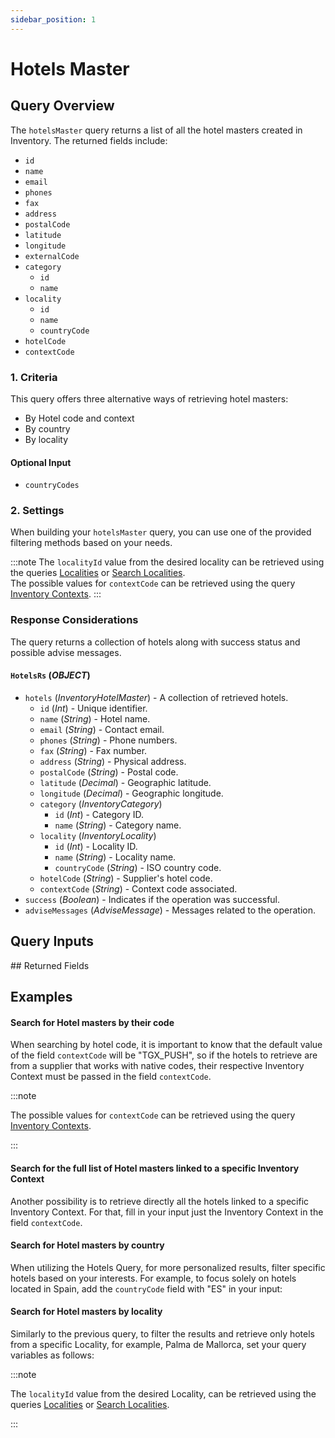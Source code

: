 ```yaml
---
sidebar_position: 1
---
```



























































# Hotels Master

## Query Overview

The `hotelsMaster` query returns a list of all the hotel masters created in Inventory. The returned fields include:

* `id`
* `name`
* `email`
* `phones`
* `fax`
* `address`
* `postalCode`
* `latitude`
* `longitude`
* `externalCode`
* `category`
    * `id`
	* `name`
* `locality`
    * `id`
    * `name`
    * `countryCode`
* `hotelCode`
* `contextCode`

### 1. Criteria

This query offers three alternative ways of retrieving hotel masters:

- By Hotel code and context
- By country
- By locality

#### Optional Input
* `countryCodes`

### 2. Settings

When building your `hotelsMaster` query, you can use one of the provided filtering methods based on your needs.

:::note
The `localityId` value from the desired locality can be retrieved using the queries [Localities](../../static-data/localities/) or [Search Localities](../../static-data/localities/search-localities).  
The possible values for `contextCode` can be retrieved using the query [Inventory Contexts](../../static-data/inventory-contexts).
:::

### Response Considerations

The query returns a collection of hotels along with success status and possible advise messages.

#### `HotelsRs` (*OBJECT*)
* `hotels` (*InventoryHotelMaster*) - A collection of retrieved hotels.
    * `id` (*Int*) - Unique identifier.
    * `name` (*String*) - Hotel name.
    * `email` (*String*) - Contact email.
    * `phones` (*String*) - Phone numbers.
    * `fax` (*String*) - Fax number.
    * `address` (*String*) - Physical address.
    * `postalCode` (*String*) - Postal code.
    * `latitude` (*Decimal*) - Geographic latitude.
    * `longitude` (*Decimal*) - Geographic longitude.
    * `category` (*InventoryCategory*)
        * `id` (*Int*) - Category ID.
        * `name` (*String*) - Category name.
    * `locality` (*InventoryLocality*)
        * `id` (*Int*) - Locality ID.
        * `name` (*String*) - Locality name.
        * `countryCode` (*String*) - ISO country code.
    * `hotelCode` (*String*) - Supplier's hotel code.
    * `contextCode` (*String*) - Context code associated.
* `success` (*Boolean*) - Indicates if the operation was successful.
* `adviseMessages` (*AdviseMessage*) - Messages related to the operation.

## Query Inputs

<InventoryHotelsMasterSearchFilterInput />
## Returned Fields

<HotelsRs />


## Examples

#### Search for Hotel masters by their code

When searching by hotel code, it is important to know that the default value of the field `contextCode` will be "TGX_PUSH", so if the hotels to retrieve
are from a supplier that works with native codes, their respective Inventory Context must be passed in the field  `contextCode`. 

:::note

The possible values for `contextCode` can be retrieved using the query [Inventory Contexts](../../static-data/inventory-contexts).

:::

<GraphqlSample query={hotelsMasterQuery} variables={hotelsMasterByHotelCodesVariables} />

#### Search for the full list of Hotel masters linked to a specific Inventory Context

Another possibility is to retrieve directly all the hotels linked to a specific Inventory Context. For that, fill in your input just the Inventory Context in the field `contextCode`.

<GraphqlSample query={hotelsMasterQuery} variables={hotelsMasterByContextCodeVariables} />

#### Search for Hotel masters by country

When utilizing the Hotels Query, for more personalized results, filter specific hotels based on your interests. For example, to focus solely on hotels located in Spain, add the `countryCode` field with "ES" in your input:

<GraphqlSample query={hotelsMasterQuery} variables={hotelsMasterByCountryCodeVariables} />

#### Search for Hotel masters by locality

Similarly to the previous query, to filter the results and retrieve only hotels from a specific Locality, for example, Palma de Mallorca, set your query variables as follows:

:::note

The `localityId` value from the desired Locality, can be retrieved using the queries [Localities](../../static-data/localities/) or [Search Localities](../../static-data/localities/search-localities).  

:::

<GraphqlSample query={hotelsMasterQuery} variables={hotelsMasterByLocalityIdVariables} />